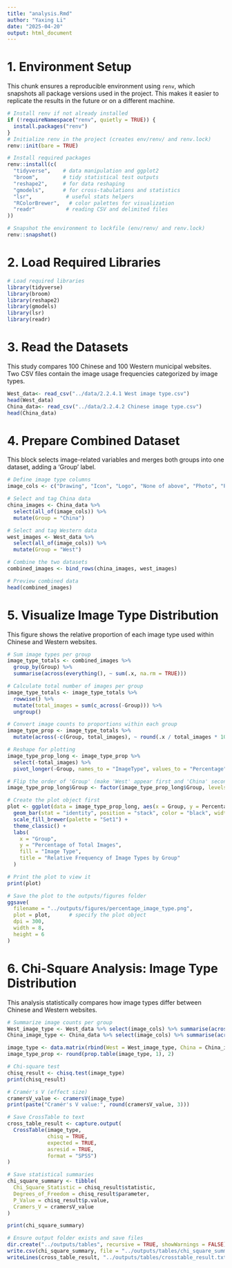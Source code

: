```yaml
---
title: "analysis.Rmd"
author: "Yaxing Li"
date: "2025-04-20"
output: html_document
---
```


# 1. Environment Setup
This chunk ensures a reproducible environment using `renv`, which snapshots all package versions used in the project. This makes it easier to replicate the results in the future or on a different machine.
```R
# Install renv if not already installed
if (!requireNamespace("renv", quietly = TRUE)) {
  install.packages("renv")
}
# Initialize renv in the project (creates env/renv/ and renv.lock)
renv::init(bare = TRUE)

# Install required packages
renv::install(c(
  "tidyverse",    # data manipulation and ggplot2
  "broom",        # tidy statistical test outputs
  "reshape2",     # for data reshaping
  "gmodels",      # for cross-tabulations and statistics
  "lsr",           # useful stats helpers
  "RColorBrewer",   # color palettes for visualization
  "readr"          # reading CSV and delimited files
))

# Snapshot the environment to lockfile (env/renv/ and renv.lock)
renv::snapshot()
```

# 2. Load Required Libraries
```R
# Load required libraries
library(tidyverse)
library(broom)
library(reshape2)
library(gmodels)
library(lsr)
library(readr)
```

# 3. Read the Datasets
This study compares 100 Chinese and 100 Western municipal websites. Two CSV files contain the image usage frequencies categorized by image types.
```R
West_data<- read_csv("../data/2.2.4.1 West image type.csv")
head(West_data)
China_data<- read_csv("../data/2.2.4.2 Chinese image type.csv")
head(China_data)
```

# 4. Prepare Combined Dataset
This block selects image-related variables and merges both groups into one dataset, adding a 'Group' label.
```r
# Define image type columns
image_cols <- c("Drawing", "Icon", "Logo", "None of above", "Photo", "Poster", "Qr code")

# Select and tag China data
china_images <- China_data %>%
  select(all_of(image_cols)) %>%
  mutate(Group = "China")

# Select and tag Western data
west_images <- West_data %>%
  select(all_of(image_cols)) %>%
  mutate(Group = "West")

# Combine the two datasets
combined_images <- bind_rows(china_images, west_images)

# Preview combined data
head(combined_images)
```
# 5. Visualize Image Type Distribution
This figure shows the relative proportion of each image type used within Chinese and Western websites.
```r

# Sum image types per group
image_type_totals <- combined_images %>%
  group_by(Group) %>%
  summarise(across(everything(), ~ sum(.x, na.rm = TRUE))) 

# Calculate total number of images per group
image_type_totals <- image_type_totals %>%
  rowwise() %>%
  mutate(total_images = sum(c_across(-Group))) %>%
  ungroup()

# Convert image counts to proportions within each group
image_type_prop <- image_type_totals %>%
  mutate(across(-c(Group, total_images), ~ round(.x / total_images * 100, 2)))

# Reshape for plotting
image_type_prop_long <- image_type_prop %>%
  select(-total_images) %>%
  pivot_longer(-Group, names_to = "ImageType", values_to = "Percentage")

# Flip the order of 'Group' (make 'West' appear first and 'China' second)
image_type_prop_long$Group <- factor(image_type_prop_long$Group, levels = c("West", "China"))

# Create the plot object first
plot <- ggplot(data = image_type_prop_long, aes(x = Group, y = Percentage, fill = ImageType)) +
  geom_bar(stat = "identity", position = "stack", color = "black", width = 0.7, size = 0.25) +
  scale_fill_brewer(palette = "Set1") +
  theme_classic() +
  labs(
    x = "Group",
    y = "Percentage of Total Images",
    fill = "Image Type",
    title = "Relative Frequency of Image Types by Group"
  )

# Print the plot to view it
print(plot)

# Save the plot to the outputs/figures folder
ggsave(
  filename = "../outputs/figures/percentage_image_type.png",
  plot = plot,      # specify the plot object
  dpi = 300,
  width = 8,
  height = 6
)

```
# 6. Chi-Square Analysis: Image Type Distribution
This analysis statistically compares how image types differ between Chinese and Western websites.

```r

# Summarize image counts per group
West_image_type <- West_data %>% select(image_cols) %>% summarise(across(everything(), ~ sum(.x, na.rm = TRUE)))
China_image_type <- China_data %>% select(image_cols) %>% summarise(across(everything(), ~ sum(.x, na.rm = TRUE)))

image_type <- data.matrix(rbind(West = West_image_type, China = China_image_type))
image_type_prop <- round(prop.table(image_type, 1), 2)

# Chi-square test
chisq_result <- chisq.test(image_type)
print(chisq_result)

# Cramér's V (effect size)
cramersV_value <- cramersV(image_type)
print(paste("Cramér's V value:", round(cramersV_value, 3)))

# Save CrossTable to text
cross_table_result <- capture.output(
  CrossTable(image_type,
             chisq = TRUE,
             expected = TRUE,
             asresid = TRUE,
             format = "SPSS")
)

# Save statistical summaries
chi_square_summary <- tibble(
  Chi_Square_Statistic = chisq_result$statistic,
  Degrees_of_Freedom = chisq_result$parameter,
  P_Value = chisq_result$p.value,
  Cramers_V = cramersV_value
)

print(chi_square_summary)

# Ensure output folder exists and save files
dir.create("../outputs/tables", recursive = TRUE, showWarnings = FALSE)
write.csv(chi_square_summary, file = "../outputs/tables/chi_square_summary.csv", row.names = FALSE)
writeLines(cross_table_result, "../outputs/tables/crosstable_result.txt")
```